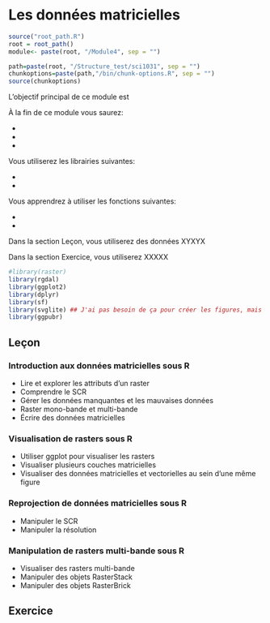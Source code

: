 # Les données matricielles {#mat}


```r
source("root_path.R")
root = root_path()
module<- paste(root, "/Module4", sep = "")
```


```r
path=paste(root, "/Structure_test/sci1031", sep = "")
chunkoptions=paste(path,"/bin/chunk-options.R", sep = "")
source(chunkoptions)
```
L'objectif principal de ce module est

À la fin de ce module vous saurez:

-
-
-

Vous utiliserez les librairies suivantes:

- 
-

Vous apprendrez à utiliser les fonctions suivantes:

- 
-

Dans la section Leçon, vous utiliserez des données XYXYX

Dans la section Exercice, vous utiliserez XXXXX

```r
#library(raster)
library(rgdal)
library(ggplot2)
library(dplyr)
library(sf)
library(svglite) ## J'ai pas besoin de ça pour créer les figures, mais pour les inclure dans le markdown, oui.
library(ggpubr)
```


## Leçon

### Introduction aux données matricielles sous R

- Lire et explorer les attributs d’un raster  
-	Comprendre le SCR  
-	Gérer les données manquantes et les mauvaises données  
-	Raster mono-bande et multi-bande  
-	Écrire des données matricielles  

### Visualisation de rasters sous R

-	Utiliser ggplot pour visualiser les rasters 
-	Visualiser plusieurs couches matricielles
- Visualiser des données matricielles et vectorielles au sein d’une même figure

### Reprojection de données matricielles sous R

-	Manipuler le SCR
-	Manipuler la résolution

### Manipulation de rasters multi-bande sous R

-	Visualiser des rasters multi-bande
-	Manipuler des objets RasterStack
-	Manipuler des objets RasterBrick 

## Exercice

